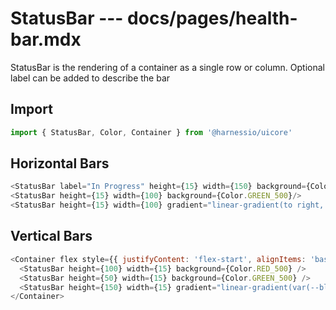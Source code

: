 # StatusBar --- docs/pages/health-bar.mdx

StatusBar is the rendering of a container as a single row or column. Optional label can be added to describe the
bar

## Import

```js
import { StatusBar, Color, Container } from '@harnessio/uicore'
```

## Horizontal Bars

```js live=true
<StatusBar label="In Progress" height={15} width={150} background={Color.BLUE_500} />
<StatusBar height={15} width={100} background={Color.GREEN_500}/>
<StatusBar height={15} width={100} gradient="linear-gradient(to right, var(--yellow-500), var(--red-500))"/>
```

## Vertical Bars

```js live=true
<Container flex style={{ justifyContent: 'flex-start', alignItems: 'baseline' }}>
  <StatusBar height={100} width={15} background={Color.RED_500} />
  <StatusBar height={50} width={15} background={Color.GREEN_500} />
  <StatusBar height={150} width={15} gradient="linear-gradient(var(--blue-500), var(--green-500))" />
</Container>
```
